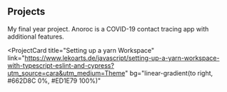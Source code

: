 ## Projects

<ProjectCard title="Anoroc" 
link="https://github.com/COS301-SE-2020/Anoroc-Mobile" 
bg="linear-gradient(to right, #D4145A 0%, #FBB03B 100%)">
My final year project. Anoroc is a COVID-19 contact tracing app with additional features.
</ProjectCard>

<ProjectCard
  title="Setting  up a yarn Workspace"
  link="https://www.lekoarts.de/javascript/setting-up-a-yarn-workspace-with-typescript-eslint-and-cypress?utm_source=cara&utm_medium=Theme"
  bg="linear-gradient(to right, #662D8C 0%, #ED1E79 100%)"
>